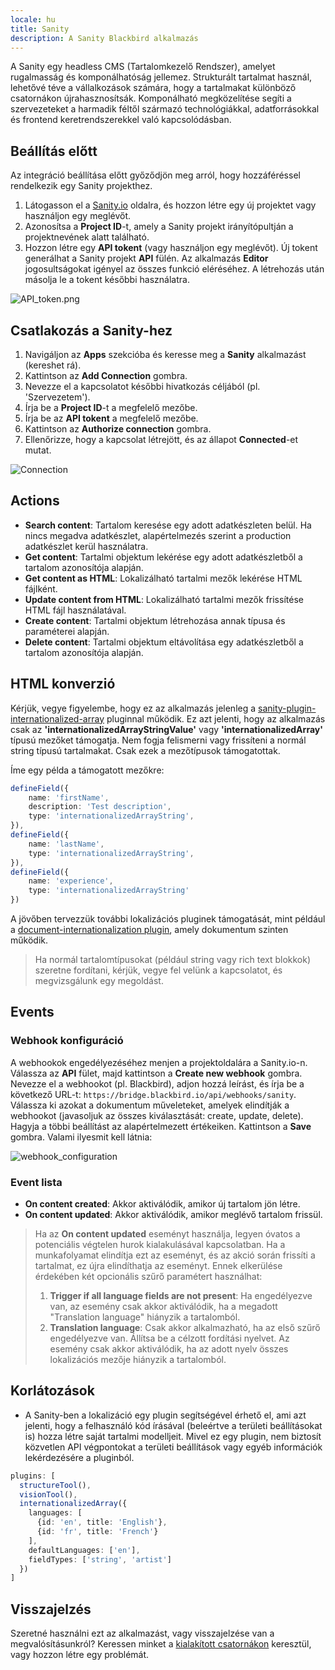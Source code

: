 ```yaml
---
locale: hu
title: Sanity
description: A Sanity Blackbird alkalmazás
---
```


<LinkCard title="View on Github" target="_blank" href="https://github.com/bb-io/Sanity" icon="github" />

A Sanity egy headless CMS (Tartalomkezelő Rendszer), amelyet rugalmasság és komponálhatóság jellemez. Strukturált tartalmat használ, lehetővé téve a vállalkozások számára, hogy a tartalmakat különböző csatornákon újrahasznosítsák. Komponálható megközelítése segíti a szervezeteket a harmadik féltől származó technológiákkal, adatforrásokkal és frontend keretrendszerekkel való kapcsolódásban.

## Beállítás előtt

Az integráció beállítása előtt győződjön meg arról, hogy hozzáféréssel rendelkezik egy Sanity projekthez.

1. Látogasson el a [Sanity.io](https://www.sanity.io/manage/personal) oldalra, és hozzon létre egy új projektet vagy használjon egy meglévőt.
2. Azonosítsa a **Project ID**-t, amely a Sanity projekt irányítópultján a projektnevének alatt található.
3. Hozzon létre egy **API tokent** (vagy használjon egy meglévőt). Új tokent generálhat a Sanity projekt **API** fülén. Az alkalmazás **Editor** jogosultságokat igényel az összes funkció eléréséhez. A létrehozás után másolja le a tokent későbbi használatra.

![API_token.png](https://raw.githubusercontent.com/bb-io/Sanity/main/image/README/API_token.png)

## Csatlakozás a Sanity-hez

1. Navigáljon az **Apps** szekcióba és keresse meg a **Sanity** alkalmazást (kereshet rá).
2. Kattintson az **Add Connection** gombra.
3. Nevezze el a kapcsolatot későbbi hivatkozás céljából (pl. 'Szervezetem').
4. Írja be a **Project ID**-t a megfelelő mezőbe.
5. Írja be az **API tokent** a megfelelő mezőbe.
6. Kattintson az **Authorize connection** gombra.
7. Ellenőrizze, hogy a kapcsolat létrejött, és az állapot **Connected**-et mutat.

![Connection](https://raw.githubusercontent.com/bb-io/Sanity/main/image/README/connection.png)

## Actions

- **Search content**: Tartalom keresése egy adott adatkészleten belül. Ha nincs megadva adatkészlet, alapértelmezés szerint a production adatkészlet kerül használatra.
- **Get content**: Tartalmi objektum lekérése egy adott adatkészletből a tartalom azonosítója alapján.
- **Get content as HTML**: Lokalizálható tartalmi mezők lekérése HTML fájlként.
- **Update content from HTML**: Lokalizálható tartalmi mezők frissítése HTML fájl használatával.
- **Create content**: Tartalmi objektum létrehozása annak típusa és paraméterei alapján.
- **Delete content**: Tartalmi objektum eltávolítása egy adatkészletből a tartalom azonosítója alapján.

## HTML konverzió

Kérjük, vegye figyelembe, hogy ez az alkalmazás jelenleg a [sanity-plugin-internationalized-array](https://github.com/sanity-io/sanity-plugin-internationalized-array) pluginnal működik. Ez azt jelenti, hogy az alkalmazás csak az **'internationalizedArrayStringValue'** vagy **'internationalizedArray'** típusú mezőket támogatja. Nem fogja felismerni vagy frissíteni a normál string típusú tartalmakat. Csak ezek a mezőtípusok támogatottak.

Íme egy példa a támogatott mezőkre:

```ts
defineField({
    name: 'firstName',
    description: 'Test description',
    type: 'internationalizedArrayString',
}),
defineField({
    name: 'lastName',
    type: 'internationalizedArrayString',
}),
defineField({
    name: 'experience',
    type: 'internationalizedArrayString'
})
```

A jövőben tervezzük további lokalizációs pluginek támogatását, mint például a [document-internationalization plugin](https://github.com/sanity-io/document-internationalization), amely dokumentum szinten működik.

> Ha normál tartalomtípusokat (például string vagy rich text blokkok) szeretne fordítani, kérjük, vegye fel velünk a kapcsolatot, és megvizsgálunk egy megoldást.

## Events

### Webhook konfiguráció

A webhookok engedélyezéséhez menjen a projektoldalára a Sanity.io-n. Válassza az **API** fület, majd kattintson a **Create new webhook** gombra. Nevezze el a webhookot (pl. Blackbird), adjon hozzá leírást, és írja be a következő URL-t: `https://bridge.blackbird.io/api/webhooks/sanity`. Válassza ki azokat a dokumentum műveleteket, amelyek elindítják a webhookot (javasoljuk az összes kiválasztását: create, update, delete). Hagyja a többi beállítást az alapértelmezett értékeiken. Kattintson a **Save** gombra. Valami ilyesmit kell látnia:

![webhook_configuration](https://raw.githubusercontent.com/bb-io/Sanity/main/image/README/webhook_configuration.png)

### Event lista

- **On content created**: Akkor aktiválódik, amikor új tartalom jön létre.
- **On content updated**: Akkor aktiválódik, amikor meglévő tartalom frissül.

> Ha az **On content updated** eseményt használja, legyen óvatos a potenciális végtelen hurok kialakulásával kapcsolatban. Ha a munkafolyamat elindítja ezt az eseményt, és az akció során frissíti a tartalmat, ez újra elindíthatja az eseményt. Ennek elkerülése érdekében két opcionális szűrő paramétert használhat:
>
> 1. **Trigger if all language fields are not present**: Ha engedélyezve van, az esemény csak akkor aktiválódik, ha a megadott "Translation language" hiányzik a tartalomból.
> 2. **Translation language**: Csak akkor alkalmazható, ha az első szűrő engedélyezve van. Állítsa be a célzott fordítási nyelvet. Az esemény csak akkor aktiválódik, ha az adott nyelv összes lokalizációs mezője hiányzik a tartalomból.

## Korlátozások

- A Sanity-ben a lokalizáció egy plugin segítségével érhető el, ami azt jelenti, hogy a felhasználó kód írásával (beleértve a területi beállításokat is) hozza létre saját tartalmi modelljeit. Mivel ez egy plugin, nem biztosít közvetlen API végpontokat a területi beállítások vagy egyéb információk lekérdezésére a pluginból.

```ts
plugins: [
  structureTool(), 
  visionTool(),
  internationalizedArray({
    languages: [
      {id: 'en', title: 'English'},
      {id: 'fr', title: 'French'}
    ],
    defaultLanguages: ['en'],
    fieldTypes: ['string', 'artist']
  })
]
```

## Visszajelzés

Szeretné használni ezt az alkalmazást, vagy visszajelzése van a megvalósításunkról? Keressen minket a [kialakított csatornákon](https://www.blackbird.io/) keresztül, vagy hozzon létre egy problémát.